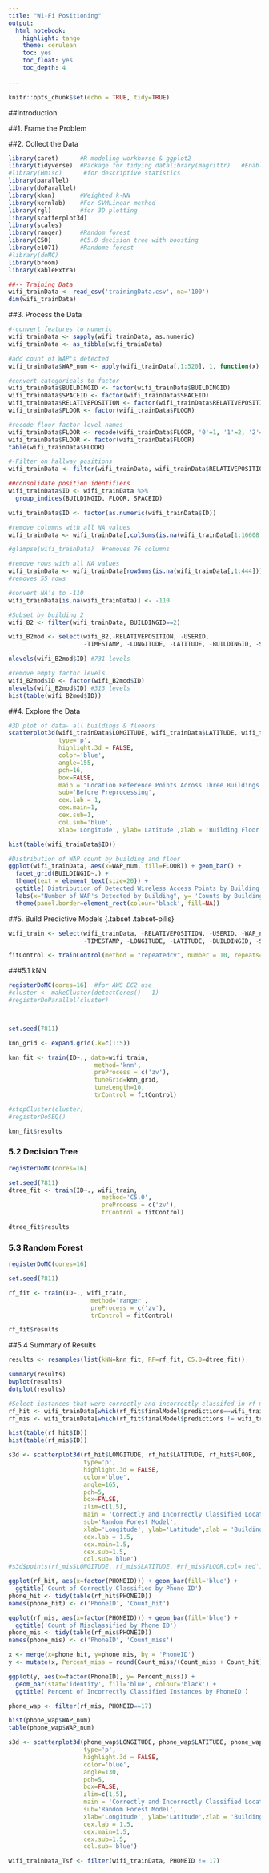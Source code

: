 ```yaml
---
title: "Wi-Fi Positioning"
output: 
  html_notebook:
    highlight: tango
    theme: cerulean
    toc: yes
    toc_float: yes
    toc_depth: 4
    
---
```



```r
knitr::opts_chunk$set(echo = TRUE, tidy=TRUE)
```
##Introduction


##1. Frame the Problem

##2. Collect the Data


```r
library(caret)      #R modeling workhorse & ggplot2
library(tidyverse)  #Package for tidying datalibrary(magrittr)   #Enables piping
#library(Hmisc)      #for descriptive statistics
library(parallel)
library(doParallel)
library(kknn)       #Weighted k-NN
library(kernlab)    #For SVMLinear method
library(rgl)        #for 3D plotting
library(scatterplot3d)
library(scales)
library(ranger)     #Random forest
library(C50)        #C5.0 decision tree with boosting
library(e1071)      #Randome forest
#library(doMC)
library(broom)
library(kableExtra)

```

```r
##-- Training Data
wifi_trainData <- read_csv('trainingData.csv', na='100')
dim(wifi_trainData)
```

##3. Process the Data


```r
#-convert features to numeric
wifi_trainData <- sapply(wifi_trainData, as.numeric)
wifi_trainData <- as_tibble(wifi_trainData)
```

```r
#add count of WAP's detected
wifi_trainData$WAP_num <- apply(wifi_trainData[,1:520], 1, function(x) length(which(!is.na(x))))
```

```r
#convert categoricals to factor
wifi_trainData$BUILDINGID <- factor(wifi_trainData$BUILDINGID)
wifi_trainData$SPACEID <- factor(wifi_trainData$SPACEID)
wifi_trainData$RELATIVEPOSITION <- factor(wifi_trainData$RELATIVEPOSITION)
wifi_trainData$FLOOR <- factor(wifi_trainData$FLOOR)
```

```r
#recode floor factor level names
wifi_trainData$FLOOR <- recode(wifi_trainData$FLOOR, '0'=1, '1'=2, '2'=3, '3'=4, '4'=5)
wifi_trainData$FLOOR <- factor(wifi_trainData$FLOOR)
table(wifi_trainData$FLOOR)
```


```r
#-Filter on hallway positions
wifi_trainData <- filter(wifi_trainData, wifi_trainData$RELATIVEPOSITION==2)
```


```r
##consolidate position identifiers
wifi_trainData$ID <- wifi_trainData %>% 
  group_indices(BUILDINGID, FLOOR, SPACEID)

wifi_trainData$ID <- factor(as.numeric(wifi_trainData$ID))
```

```r
#remove columns with all NA values
wifi_trainData <- wifi_trainData[,colSums(is.na(wifi_trainData[1:16608,]))<nrow(wifi_trainData[1:16608,])]

#glimpse(wifi_trainData)  #removes 76 columns

```


```r
#remove rows with all NA values
wifi_trainData <- wifi_trainData[rowSums(is.na(wifi_trainData[,1:444])) != ncol(wifi_trainData[,1:444]),]
#removes 55 rows
```

```r
#convert NA's to -110
wifi_trainData[is.na(wifi_trainData)] <- -110
```

```r
#Subset by building 2
wifi_B2 <- filter(wifi_trainData, BUILDINGID==2)

wifi_B2mod <- select(wifi_B2,-RELATIVEPOSITION, -USERID,
                     -TIMESTAMP, -LONGITUDE, -LATITUDE, -BUILDINGID, -SPACEID)

nlevels(wifi_B2mod$ID) #731 levels

```
```r
#remove empty factor levels
wifi_B2mod$ID <- factor(wifi_B2mod$ID)
nlevels(wifi_B2mod$ID) #313 levels
hist(table(wifi_B2mod$ID))
```

##4. Explore the Data

```r
#3D plot of data- all buildings & flooors
scatterplot3d(wifi_trainData$LONGITUDE, wifi_trainData$LATITUDE, wifi_trainData$FLOOR,
              type='p',
              highlight.3d = FALSE,
              color='blue',
              angle=155,
              pch=16,
              box=FALSE,
              main = "Location Reference Points Across Three Buildings \nof UJIIndoorLoc Data Set",
              sub='Before Preprocessing',
              cex.lab = 1,
              cex.main=1,
              cex.sub=1,
              col.sub='blue',
              xlab='Longitude', ylab='Latitude',zlab = 'Building Floor')

```
```r
hist(table(wifi_trainData$ID))
```


```r
#Distribution of WAP count by building and floor
ggplot(wifi_trainData, aes(x=WAP_num, fill=FLOOR)) + geom_bar() +
  facet_grid(BUILDINGID~.) +
  theme(text = element_text(size=20)) +
  ggtitle('Distribution of Detected Wireless Access Points by Building')+
  labs(x="Number of WAP's Detected by Building", y= 'Counts by Building Floor' ) +
  theme(panel.border=element_rect(colour='black', fill=NA))
```


##5.  Build Predictive Models {.tabset .tabset-pills}

```r
wifi_train <- select(wifi_trainData, -RELATIVEPOSITION, -USERID, -WAP_num, -PHONEID,
                     -TIMESTAMP, -LONGITUDE, -LATITUDE, -BUILDINGID, -SPACEID, -FLOOR)
```


```r
fitControl <- trainControl(method = "repeatedcv", number = 10, repeats=3, allowParallel = TRUE)

```
###5.1 kNN

```r
registerDoMC(cores=16)  #for AWS EC2 use
#cluster <- makeCluster(detectCores() - 1)
#registerDoParallel(cluster)



set.seed(7811)

knn_grid <- expand.grid(.k=c(1:5))

knn_fit <- train(ID~., data=wifi_train, 
                        method='knn',
                        preProcess = c('zv'),
                        tuneGrid=knn_grid,
                        tuneLength=10,
                        trControl = fitControl)

#stopCluster(cluster)
#registerDoSEQ()
```

```r
knn_fit$results
```
### 5.2 Decision Tree
```r
registerDoMC(cores=16)

set.seed(7811)
dtree_fit <- train(ID~., wifi_train,
                          method='C5.0', 
                          preProcess = c('zv'),
                          trControl = fitControl)
```

```r
dtree_fit$results
```
### 5.3 Random Forest
```r
registerDoMC(cores=16)

set.seed(7811)

rf_fit <- train(ID~., wifi_train,
                       method='ranger', 
                       preProcess = c('zv'),
                       trControl = fitControl)
```

```r
rf_fit$results
```




##5.4  Summary of Results

```r
results <- resamples(list(kNN=knn_fit, RF=rf_fit, C5.0=dtree_fit))

summary(results)
bwplot(results)
dotplot(results)
```

```r
#Select instances that were correctly and incorrectly classifed in rf model
rf_hit <- wifi_trainData[which(rf_fit$finalModel$predictions==wifi_trainData$ID),]
rf_mis <- wifi_trainData[which(rf_fit$finalModel$predictions != wifi_trainData$ID),]

hist(table(rf_hit$ID))
hist(table(rf_mis$ID))
```
```r
s3d <- scatterplot3d(rf_hit$LONGITUDE, rf_hit$LATITUDE, rf_hit$FLOOR,
                     type='p',
                     highlight.3d = FALSE,
                     color='blue',
                     angle=165,
                     pch=5,
                     box=FALSE,
                     zlim=c(1,5),
                     main = 'Correctly and Incorrectly Classified Locations in Building 2 Test Set',
                     sub='Random Forest Model',
                     xlab='Longitude', ylab='Latitude',zlab = 'Building 2 Floor',
                     cex.lab = 1.5,
                     cex.main=1.5,
                     cex.sub=1.5,
                     col.sub='blue')
#s3d$points(rf_mis$LONGITUDE, rf_mis$LATITUDE, #rf_mis$FLOOR,col='red', pch=16)
```

```r
ggplot(rf_hit, aes(x=factor(PHONEID))) + geom_bar(fill='blue') +
  ggtitle('Count of Correctly Classified by Phone ID')
phone_hit <- tidy(table(rf_hit$PHONEID))
names(phone_hit) <- c('PhoneID', 'Count_hit')
```


```r
ggplot(rf_mis, aes(x=factor(PHONEID))) + geom_bar(fill='blue') +
  ggtitle('Count of Misclassified by Phone ID')
phone_mis <- tidy(table(rf_mis$PHONEID))
names(phone_mis) <- c('PhoneID', 'Count_miss')

```
```r
x <- merge(x=phone_hit, y=phone_mis, by = 'PhoneID')
y <- mutate(x, Percent_miss = round(Count_miss/(Count_miss + Count_hit)*100,3))
```
```r
ggplot(y, aes(x=factor(PhoneID), y= Percent_miss)) +
  geom_bar(stat='identity', fill='blue', colour='black') + 
  ggtitle('Percent of Incorrectly Classified Instances by PhoneID')
```
```r
phone_wap <- filter(rf_mis, PHONEID==17)


```

```r
hist(phone_wap$WAP_num)
table(phone_wap$WAP_num)
```
```r
s3d <- scatterplot3d(phone_wap$LONGITUDE, phone_wap$LATITUDE, phone_wap$FLOOR,
                     type='p',
                     highlight.3d = FALSE,
                     color='blue',
                     angle=130,
                     pch=5,
                     box=FALSE,
                     zlim=c(1,5),
                     main = 'Correctly and Incorrectly Classified Locations in Building 2 Test Set',
                     sub='Random Forest Model',
                     xlab='Longitude', ylab='Latitude',zlab = 'Building 2 Floor',
                     cex.lab = 1.5,
                     cex.main=1.5,
                     cex.sub=1.5,
                     col.sub='blue')
```

```r
wifi_trainData_Tsf <- filter(wifi_trainData, PHONEID != 17)
```

